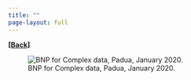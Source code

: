 ```yaml
---
title: ""
page-layout: full
---
```

  
[**[Back]**](../pages/talks.qmd)

![BNP for Complex data, Padua, January 2020.](../images/PAD.jpg)
